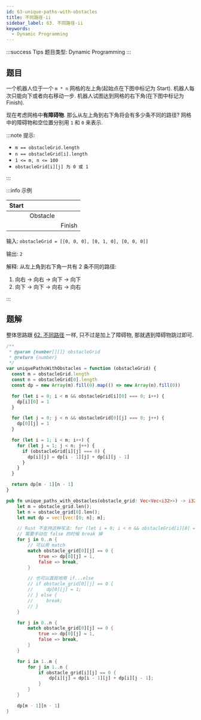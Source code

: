 ```yaml
---
id: 63-unique-paths-with-obstacles
title: 不同路径-ii
sidebar_label: 63. 不同路径-ii
keywords:
  - Dynamic Programming
---
```


:::success Tips
题目类型: Dynamic Programming
:::

## 题目

一个机器人位于一个 `m * n` 网格的左上角(起始点在下图中标记为 Start). 机器人每次只能向下或者向右移动一步. 机器人试图达到网格的右下角(在下图中标记为 Finish).

现在考虑网格中**有障碍物**. 那么从左上角到右下角将会有多少条不同的路径? 网格中的障碍物和空位置分别用 `1` 和 `0` 来表示.

:::note 提示:

- `m == obstacleGrid.length`
- `n == obstacleGrid[i].length`
- `1 <= m, n <= 100`
- `obstacleGrid[i][j] 为 0 或 1`

:::

:::info 示例

| Start |          |        |
| ----- | -------- | ------ |
|       | Obstacle |        |
|       |          | Finish |

输入: `obstacleGrid = [[0, 0, 0], [0, 1, 0], [0, 0, 0]]`

输出: `2`

解释: 从左上角到右下角一共有 2 条不同的路径:

1. 向右 -> 向右 -> 向下 -> 向下
2. 向下 -> 向下 -> 向右 -> 向右

:::

## 题解

整体思路跟 [62. 不同路径](/leetcode/medium/62-unique-paths) 一样, 只不过是加上了障碍物, 那就遇到障碍物跳过即可.


<Tabs>
  <TabItem value="JavaScript" label="JavaScript" default>

```ts
/**
 * @param {number[][]} obstacleGrid
 * @return {number}
 */
var uniquePathsWithObstacles = function (obstacleGrid) {
  const m = obstacleGrid.length
  const n = obstacleGrid[0].length
  const dp = new Array(m).fill(0).map(() => new Array(n).fill(0))

  for (let i = 0; i < m && obstacleGrid[i][0] === 0; i++) {
    dp[i][0] = 1
  }

  for (let j = 0; j < n && obstacleGrid[0][j] === 0; j++) {
    dp[0][j] = 1
  }

  for (let i = 1; i < m; i++) {
    for (let j = 1; j < n; j++) {
      if (obstacleGrid[i][j] === 0) {
        dp[i][j] = dp[i - 1][j] + dp[i][j - 1]
      }
    }
  }

  return dp[m - 1][n - 1]
}
```

</TabItem>
<TabItem value="Rust" label="Rust">

```rust
pub fn unique_paths_with_obstacles(obstacle_grid: Vec<Vec<i32>>) -> i32 {
    let m = obstacle_grid.len();
    let n = obstacle_grid[0].len();
    let mut dp = vec![vec![0; n]; m];

    // Rust 不支持这种写法: for (let i = 0; i < m && obstacleGrid[i][0] === 0; i++)
    // 需要手动在 false 的时候 break 掉
    for j in 0..n {
        // 可以用 match
        match obstacle_grid[0][j] == 0 {
            true => dp[0][j] = 1,
            false => break,
        }

        // 也可以直观地用 if...else
        // if obstacle_grid[0][j] == 0 {
        //     dp[0][j] = 1;
        // } else {
        //     break;
        // }
    }

    for j in 0..n {
        match obstacle_grid[0][j] == 0 {
            true => dp[0][j] = 1,
            false => break,
        }
    }

    for i in 1..m {
        for j in 1..n {
            if obstacle_grid[i][j] == 0 {
                dp[i][j] = dp[i - 1][j] + dp[i][j - 1];
            }
        }
    }

    dp[m - 1][n - 1]
}
```

</TabItem>
</Tabs>
